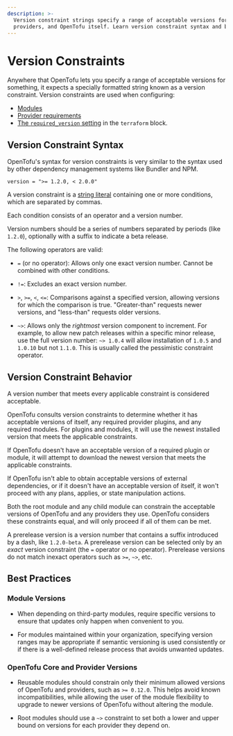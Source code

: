 ```yaml
---
description: >-
  Version constraint strings specify a range of acceptable versions for modules,
  providers, and OpenTofu itself. Learn version constraint syntax and behavior.
---
```


# Version Constraints

Anywhere that OpenTofu lets you specify a range of acceptable versions for
something, it expects a specially formatted string known as a version
constraint. Version constraints are used when configuring:

- [Modules](../../language/modules.mdx)
- [Provider requirements](../../language/providers/requirements.mdx)
- [The `required_version` setting](../../language/settings.mdx#specifying-a-required-tofu-version) in the `terraform` block.

## Version Constraint Syntax

OpenTofu's syntax for version constraints is very similar to the syntax used by
other dependency management systems like Bundler and NPM.

```hcl
version = ">= 1.2.0, < 2.0.0"
```

A version constraint is a [string literal](strings.mdx)
containing one or more conditions, which are separated by commas.

Each condition consists of an operator and a version number.

Version numbers should be a series of numbers separated by periods (like
`1.2.0`), optionally with a suffix to indicate a beta release.

The following operators are valid:

- `=` (or no operator): Allows only one exact version number. Cannot be combined
  with other conditions.

- `!=`: Excludes an exact version number.

- `>`, `>=`, `<`, `<=`: Comparisons against a specified version, allowing
  versions for which the comparison is true. "Greater-than" requests newer
  versions, and "less-than" requests older versions.

- `~>`: Allows only the _rightmost_ version component to increment. For example,
  to allow new patch releases within a specific minor release, use the full
  version number: `~> 1.0.4` will allow installation of `1.0.5` and `1.0.10`
  but not `1.1.0`. This is usually called the pessimistic constraint operator.

## Version Constraint Behavior

A version number that meets every applicable constraint is considered acceptable.

OpenTofu consults version constraints to determine whether it has acceptable
versions of itself, any required provider plugins, and any required modules. For
plugins and modules, it will use the newest installed version that meets the
applicable constraints.

If OpenTofu doesn't have an acceptable version of a required plugin or module,
it will attempt to download the newest version that meets the applicable
constraints.

If OpenTofu isn't able to obtain acceptable versions of external dependencies,
or if it doesn't have an acceptable version of itself, it won't proceed with any
plans, applies, or state manipulation actions.

Both the root module and any child module can constrain the acceptable versions
of OpenTofu and any providers they use. OpenTofu considers these constraints
equal, and will only proceed if all of them can be met.

A prerelease version is a version number that contains a suffix introduced by
a dash, like `1.2.0-beta`. A prerelease version can be selected only by an
_exact_ version constraint (the `=` operator or no operator). Prerelease
versions do not match inexact operators such as `>=`, `~>`, etc.

## Best Practices

### Module Versions

- When depending on third-party modules, require specific versions to ensure
  that updates only happen when convenient to you.

- For modules maintained within your organization, specifying version ranges
  may be appropriate if semantic versioning is used consistently or if there is
  a well-defined release process that avoids unwanted updates.

### OpenTofu Core and Provider Versions

- Reusable modules should constrain only their minimum allowed versions of
  OpenTofu and providers, such as `>= 0.12.0`. This helps avoid known
  incompatibilities, while allowing the user of the module flexibility to
  upgrade to newer versions of OpenTofu without altering the module.

- Root modules should use a `~>` constraint to set both a lower and upper bound
  on versions for each provider they depend on.
